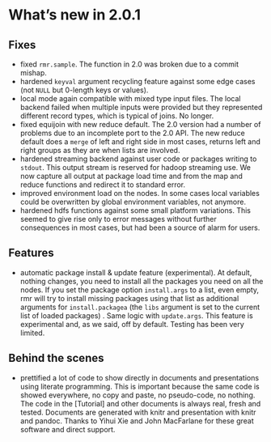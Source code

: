 # What's new in 2.0.1

## Fixes
* fixed `rmr.sample`. The function in 2.0 was broken due to a commit mishap.
* hardened `keyval` argument recycling feature against some edge cases (not `NULL` but 0-length keys or values).
* local mode again compatible with mixed type input files. The local backend failed when multiple inputs were provided but they represented different record types, which is typical of joins. No longer.
* fixed equijoin with new reduce default. The 2.0 version had a number of problems due to an incomplete port to the 2.0 API. The new reduce default does a `merge` of left and right side in most cases, returns left and right groups as they are when lists are involved.
* hardened streaming backend against user code or packages writing to `stdout`. This output stream is reserved for hadoop streaming use. We now capture all output at package load time and from the map and reduce functions and redirect it to standard error. 
* improved environment load  on the nodes. In some cases local variables could be overwritten by global environment variables, not anymore.
* hardened hdfs functions against some small platform variations. This seemed to give rise only to error messages without further consequences in most cases, but had been a source of alarm for users.

## Features
* automatic package install & update feature (experimental). At default, nothing changes, you need to install all the packages you need on all the nodes. If you set the package option `install.args` to a list, even empty, rmr will try to install missing packages using that list as additional arguments for `install.packagea` (the `libs` argument is set to the current list of loaded packages) . Same logic with `update.args`. This feature is experimental and, as we said, off by default. Testing has been very limited. 

## Behind the scenes
* prettified a lot of code to show directly in documents and presentations using literate programming. This is important because the same code is showed everywhere, no copy and paste, no pseudo-code, no nothing. The code in the [Tutorial] and other documents is always real, fresh and tested. Documents are generated with knitr and presentation with knitr and pandoc. Thanks to  Yihui Xie and John MacFarlane for these great software and direct support.
